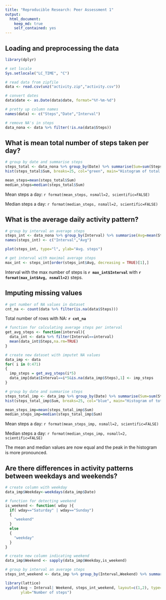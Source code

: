 ```yaml
---
title: "Reproducible Research: Peer Assessment 1"
output: 
  html_document:
    keep_md: true
    self_contained: yes
---
```


## Loading and preprocessing the data
```R
library(dplyr)

# set locale
Sys.setlocale("LC_TIME", "C")

# read data from zipfile
data <- read.csv(unz("activity.zip","activity.csv"))

# convert dates
data$date <- as.Date(data$date, format="%Y-%m-%d")

# pretty up column names
names(data) <- c("Steps","Date","Interval")

# remove NA's in steps
data_nona <- data %>% filter(!is.na(data$Steps))
```


## What is mean total number of steps taken per day?
```R

# group by date and summarise steps
steps_total <- data_nona %>% group_by(Date) %>% summarise(Sum=sum(Steps, na.rm=TRUE))
hist(steps_total$Sum, breaks=25, col="green", main="Histogram of total steps",xlab="Steps")

mean_steps=mean(steps_total$Sum)
median_steps=median(steps_total$Sum)

```

Mean steps a day: `r format(mean_steps, nsmall=2, scientific=FALSE)`  

Median steps a day: `r format(median_steps, nsmall=2, scientific=FALSE)`


## What is the average daily activity pattern?
```R
# group by interval an average steps
steps_int <- data_nona %>% group_by(Interval) %>% summarise(Avg=mean(Steps, na.rm=TRUE))
names(steps_int) <- c("Interval","Avg")

plot(steps_int, type="l", ylab="Avg. steps")

# get interval with maximal average steps
max_int <- steps_int[order(steps_int$Avg, decreasing = TRUE)[1],]

```

Interval with the max number of steps is **`r max_int$Interval`** with **`r format(max_int$Avg, nsmall=2)`** steps.


## Imputing missing values
```R
# get number of NA values in dataset
cnt_na <- count(data %>% filter(is.na(data$Steps)))
```

Total number of rows with NA: **`r cnt_na`**

```R
# function for calculating average steps per interval
get_avg_steps <- function(interval){
  data_int <- data %>% filter(Interval==interval)
  mean(data_int$Steps,na.rm=TRUE)
}

# create new dataset with imputet NA values
data_imp <- data
for( i in 0:471)
{
  imp_steps = get_avg_steps(i*5)
  data_imp[data$Interval==i*5&is.na(data_imp$Steps),1] <- imp_steps
}

# group by date and summarise steps
steps_total_imp <- data_imp %>% group_by(Date) %>% summarise(Sum=sum(Steps))
hist(steps_total_imp$Sum, breaks=25, col="blue", main="Histogram of total steps (NA's imputed)", xlab="Steps")

mean_steps_imp=mean(steps_total_imp$Sum)
median_steps_imp=median(steps_total_imp$Sum)

```

Mean steps a day: `r format(mean_steps_imp, nsmall=2, scientific=FALSE)`  

Median steps a day: `r format(median_steps_imp, nsmall=2, scientific=FALSE)`

The mean and median values are now equal and the peak in the histogram is more pronounced.



## Are there differences in activity patterns between weekdays and weekends?
```R
# create column with weekday
data_imp$Weekday<-weekdays(data_imp$Date)

# function for detecting weekend
is_weekend <- function( wday ){
  if( wday=="Saturday" | wday=="Sunday")
  {
    "weekend"
  }
  else
  {
    "weekday"
  }
}

# create new column indicating weekend
data_imp$Weekend <- sapply(data_imp$Weekday,is_weekend)

# group by interval an average steps
steps_int_weekend <- data_imp %>% group_by(Interval,Weekend) %>% summarise(Avg=mean(Steps))

library(lattice)
xyplot(Avg ~ Interval| Weekend, steps_int_weekend, layout=c(1,2), type="l", 
       ylab="Number of steps")
```
